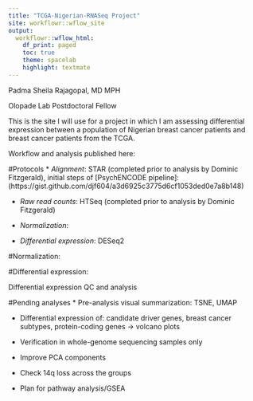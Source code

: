 ```yaml
---
title: "TCGA-Nigerian-RNASeq Project"
site: workflowr::wflow_site
output:
  workflowr::wflow_html:
    df_print: paged
    toc: true
    theme: spacelab
    highlight: textmate
---
```


Padma Sheila Rajagopal, MD MPH

Olopade Lab Postdoctoral Fellow

This is the site I will use for a project in which I am assessing differential expression between a population of Nigerian breast cancer patients and breast cancer patients from the TCGA. 

Workflow and analysis published here: 

#Protocols
* *Alignment*: STAR (completed prior to analysis by Dominic Fitzgerald), initial steps of 
[PsychENCODE pipeline]: (https://gist.github.com/djf604/a3d6925c3775d6cf1053ded0e7a8b148)

* *Raw read counts*: HTSeq (completed prior to analysis by Dominic Fitzgerald)

* *Normalization*:

* *Differential expression*: DESeq2

#Normalization:

#Differential expression:

Differential expression QC and analysis

#Pending analyses
* Pre-analysis visual summarization: TSNE, UMAP

* Differential expression of: candidate driver genes, breast cancer subtypes, protein-coding genes -> volcano plots

* Verification in whole-genome sequencing samples only

* Improve PCA components
* Check 14q loss across the groups
* Plan for pathway analysis/GSEA